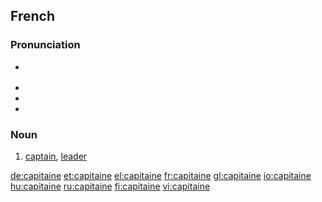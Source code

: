 ==French==

===Pronunciation===
* {{IPA|/ka.pi.tɛn/|lang=fr}} {{X-SAMPA|/ka.pi.tEn/}}
* {{audio|Fr-capitaine.ogg|audio}}
* {{rhymes|ɛn|lang=fr}}
* {{homophones|capitaines|lang=fr}}

===Noun===
{{fr-noun|m}}

# [[captain]], [[leader]]

[[de:capitaine]]
[[et:capitaine]]
[[el:capitaine]]
[[fr:capitaine]]
[[gl:capitaine]]
[[io:capitaine]]
[[hu:capitaine]]
[[ru:capitaine]]
[[fi:capitaine]]
[[vi:capitaine]]
